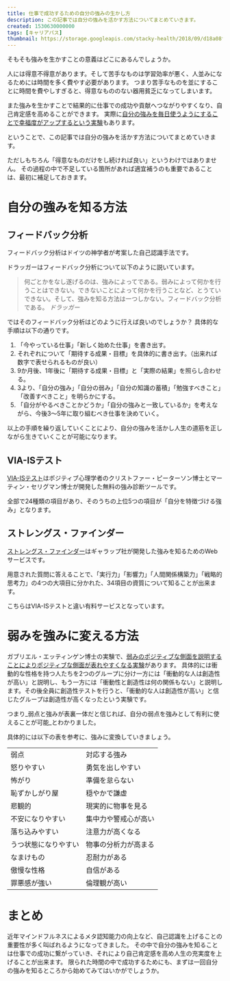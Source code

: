 ```yaml
---
title: 仕事で成功するための自分の強みの生かし方
description: この記事では自分の強みを活かす方法についてまとめていきます。
created: 1530630000000
tags: [キャリアパス]
thumbnail: https://storage.googleapis.com/stacky-health/2018/09/d18a08f7b14335f2bc452c1e595f76d5.jpg
---
```


そもそも強みを生かすことの意義はどこにあるんでしょうか。

人には得意不得意があります。そして苦手なものは学習効率が悪く、人並みになるためには時間を多く費やす必要があります。
つまり苦手なものを並にすることに時間を費やしすぎると、得意なもののない器用貧乏になってしまいます。

また強みを生かすことで結果的に仕事での成功や貢献へつながりやすくなり、自己肯定感を高めることができます。
実際に[自分の強みを毎日使うようにすることで幸福度がアップするという実験](https://yuchrszk.blogspot.com/2013/12/blog-post_1671.html)もあります。

ということで、この記事では自分の強みを活かす方法についてまとめていきます。

ただしもちろん「得意なものだけをし続ければ良い」というわけではありません。
その過程の中で不足している箇所があれば適宜補うのも重要であることは、最初に補足しておきます。

# 自分の強みを知る方法
## フィードバック分析

フィードバック分析はドイツの神学者が考案した自己認識手法です。

ドラッガーはフィードバック分析について以下のように説いています。

> 何ごとかをなし遂げるのは、強みによってである。弱みによって何かを行うことはできない。できないことによって何かを行うことなど、とうていできない。そして、強みを知る方法は一つしかない。フィードバック分析である。
<cite>ドラッガー</cite>

ではそのフィードバック分析はどのように行えば良いのでしょうか？
具体的な手順は以下の通りです。

1. 「今やっている仕事」「新しく始めた仕事」を書き出す。
2. それぞれについて「期待する成果・目標」を具体的に書き出す。（出来れば数字で表せられるものが良い）
3. 9か月後、1年後に「期待する成果・目標」と「実際の結果」を照らし合わせる。
4. 3より、「自分の強み」「自分の弱み」「自分の知識の蓄積」「勉強すべきこと」「改善すべきこと」を明らかにする。
5. 「自分がやるべきことかどうか」「自分の強みと一致しているか」を考えながら、今後3～5年に取り組むべき仕事を決めていく。

以上の手順を繰り返していくことにより、自分の強みを活かし人生の道筋を正しながら生きていくことが可能になります。

## VIA-ISテスト

[VIA-ISテスト](https://www.viacharacter.org/www)はポジティブ心理学者のクリストファー・ピーターソン博士とマーティン・セリグマン博士が開発した無料の強み診断ツールです。

全部で24種類の項目があり、そのうちの上位5つの項目が「自分を特徴づける強み」となります。

## ストレングス・ファインダー

[ストレングス・ファインダー](https://www.gallup.com/cliftonstrengths/ja/)はギャラップ社が開発した強みを知るためのWebサービスです。

用意された質問に答えることで、「実行力」「影響力」「人間関係構築力」「戦略的思考力」の4つの大項目に分かれた、34項目の資質について知ることが出来ます。

こちらはVIA-ISテストと違い有料サービスとなっています。

# 弱みを強みに変える方法

ガブリエル・エッティンゲン博士の実験で、[弱みのポジティブな側面を説明することによりポジティブな側面が表れやすくなる実験](https://yuchrszk.blogspot.com/2014/12/blog-post_60.html)があります。
具体的には衝動的な性格を持つ人たちを2つのグループに分け一方には「衝動的な人は創造性が高い」と説明し、もう一方には「衝動性と創造性は何の関係もない」と説明します。その後全員に創造性テストを行うと、「衝動的な人は創造性が高い」と信じたグループは創造性が高くなったという実験です。

つまり_弱点と強みが表裏一体だと信じれば、自分の弱点を強みとして有利に使えることが可能_とわかりました。

具体的には以下の表を参考に、強みに変換していきましょう。

|||
|-|-|
|弱点|対応する強み|
|怒りやすい|勇気を出しやすい|
|怖がり|準備を怠らない|
|恥ずかしがり屋|穏やかで謙虚|
|悲観的|現実的に物事を見る|
|不安になりやすい|集中力や警戒心が高い|
|落ち込みやすい|注意力が高くなる|
|うつ状態になりやすい|物事の分析力が高まる|
|なまけもの|忍耐力がある|
|傲慢な性格|自信がある|
|罪悪感が強い|倫理観が高い|

# まとめ
近年マインドフルネスによるメタ認知能力の向上など、自己認識を上げることの重要性が多く叫ばれるようになってきました。
その中で自分の強みを知ることは仕事での成功に繋がっていき、それにより自己肯定感を高め人生の充実度を上げることが出来ます。
限られた時間の中で成功するためにも、まずは一回自分の強みを知るところから始めてみてはいかがでしょうか。
